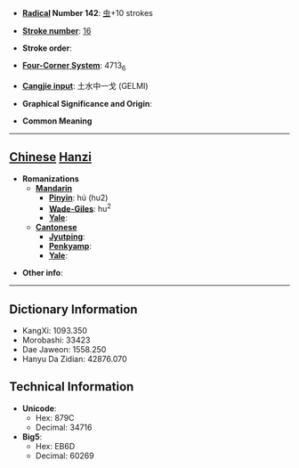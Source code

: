 * '''[[Wiktionary:Chinese radical index| Radical]] Number 142''': [[Wiktionary:Chinese radical index 虫|虫]]+10 strokes

* '''[[Wiktionary:Chinese total strokes index|Stroke number]]''': [[Wiktionary:Chinese total strokes index 16|16]]

* '''Stroke order''': 

* '''[[Wiktionary:Chinese four corner index|Four-Corner System]]''': 4713<sub>6</sub>

* '''[[Wiktionary:Chinese Cangjie index|Cangjie input]]''': 土水中一戈 (GELMI)

* '''Graphical Significance and Origin''': 

* '''Common Meaning'''

----

== [[Chinese]] [[Hanzi]] ==

* '''Romanizations'''
** '''[[Mandarin]]'''
*** '''[[Pinyin]]''': hú (hu2)
*** '''[[Wade-Giles]]''': hu<sup>2</sup>
*** '''[[Yale]]''': 
** '''[[Cantonese]]'''
*** '''[[Jyutping]]''':
*** '''[[Penkyamp]]''': 
*** '''[[Yale]]''': 

* '''Other info''': 

----

== Dictionary Information ==

* KangXi: 1093.350
* Morobashi: 33423
* Dae Jaweon: 1558.250
* Hanyu Da Zidian: 42876.070

== Technical Information ==

* '''Unicode''':
** Hex: 879C
** Decimal: 34716
* '''Big5''':
** Hex: EB6D
** Decimal: 60269